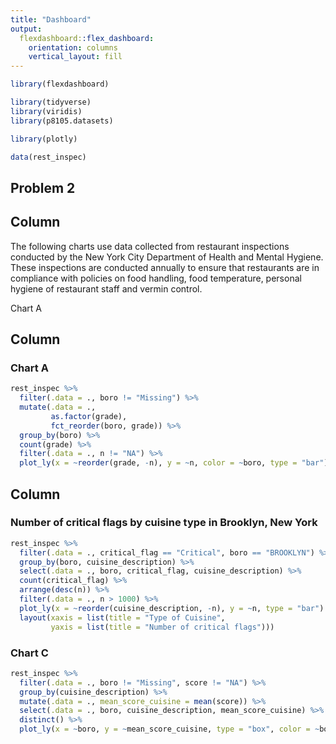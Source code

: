 ```yaml
---
title: "Dashboard"
output: 
  flexdashboard::flex_dashboard:
    orientation: columns
    vertical_layout: fill
---
```


```r
library(flexdashboard)

library(tidyverse)
library(viridis)
library(p8105.datasets)

library(plotly)

data(rest_inspec)
```

## Problem 2

Column {.sidebar}
-----------------------------------------------------------------------
The following charts use data collected from restaurant inspections conducted by the New York City Department of Health and Mental Hygiene. These inspections are conducted annually to ensure that restaurants are in compliance with policies on food handling, food temperature, personal hygiene of restaurant staff and vermin control. 

Chart A 

Column {data-width=900}
-----------------------------------------------------------------------

### Chart A

```r
rest_inspec %>%
  filter(.data = ., boro != "Missing") %>%
  mutate(.data = ., 
         as.factor(grade),
         fct_reorder(boro, grade)) %>%
  group_by(boro) %>%
  count(grade) %>%
  filter(.data = ., n != "NA") %>%
  plot_ly(x = ~reorder(grade, -n), y = ~n, color = ~boro, type = "bar")
```

Column {data-width=750}
-----------------------------------------------------------------------
### Number of critical flags by cuisine type in Brooklyn, New York

```r
rest_inspec %>%
  filter(.data = ., critical_flag == "Critical", boro == "BROOKLYN") %>%
  group_by(boro, cuisine_description) %>%
  select(.data = ., boro, critical_flag, cuisine_description) %>%
  count(critical_flag) %>%
  arrange(desc(n)) %>%
  filter(.data = ., n > 1000) %>%
  plot_ly(x = ~reorder(cuisine_description, -n), y = ~n, type = "bar") %>%
  layout(xaxis = list(title = "Type of Cuisine",
         yaxis = list(title = "Number of critical flags")))             
```

### Chart C

```r
rest_inspec %>%
  filter(.data = ., boro != "Missing", score != "NA") %>%
  group_by(cuisine_description) %>%
  mutate(.data = ., mean_score_cuisine = mean(score)) %>%
  select(.data = ., boro, cuisine_description, mean_score_cuisine) %>% 
  distinct() %>%
  plot_ly(x = ~boro, y = ~mean_score_cuisine, type = "box", color = ~boro)
```

